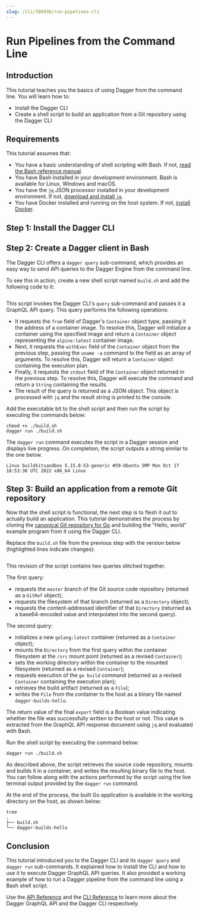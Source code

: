 ```yaml
---
slug: /cli/389936/run-pipelines-cli
---
```



# Run Pipelines from the Command Line

## Introduction

This tutorial teaches you the basics of using Dagger from the command line. You will learn how to:

- Install the Dagger CLI
- Create a shell script to build an application from a Git repository using the Dagger CLI

## Requirements

This tutorial assumes that:

- You have a basic understanding of shell scripting with Bash. If not, [read the Bash reference manual](https://www.gnu.org/software/bash/manual/bash.html).
- You have Bash installed in your development environment. Bash is available for Linux, Windows and macOS.
- You have the `jq` JSON processor installed in your development environment. If not, [download and install `jq`](https://github.com/stedolan/jq).
- You have Docker installed and running on the host system. If not, [install Docker](https://docs.docker.com/engine/install/).

## Step 1: Install the Dagger CLI

<PartialInstallCli />

## Step 2: Create a Dagger client in Bash

The Dagger CLI offers a `dagger query` sub-command, which provides an easy way to send API queries to the Dagger Engine from the command line.

To see this in action, create a new shell script named `build.sh` and add the following code to it:

```shell file=snippets/get-started/step2/build.sh
```

This script invokes the Dagger CLI's `query` sub-command and passes it a GraphQL API query. This query performs the following operations:

- It requests the `from` field of Dagger's `Container` object type, passing it the address of a container image. To resolve this, Dagger will initialize a container using the specified image and return a `Container` object representing the `alpine:latest` container image.
- Next, it requests the `withExec` field of the `Container` object from the previous step, passing  the `uname -a` command to the field as an array of arguments. To resolve this, Dagger will return a `Container` object containing the execution plan.
- Finally, it requests the `stdout` field of the `Container` object returned in the previous step. To resolve this, Dagger will execute the command and return a `String` containing the results.
- The result of the query is returned as a JSON object. This object is processed with `jq` and the result string is printed to the console.

Add the executable bit to the shell script and then run the script by executing the commands below:

```shell
chmod +x ./build.sh
dagger run ./build.sh
```

The `dagger run` command executes the script in a Dagger session and displays live progress. On completion, the script outputs a string similar to the one below.

```shell
Linux buildkitsandbox 5.15.0-53-generic #59-Ubuntu SMP Mon Oct 17 18:53:30 UTC 2022 x86_64 Linux
```

## Step 3: Build an application from a remote Git repository

Now that the shell script is functional, the next step is to flesh it out to actually build an application. This tutorial demonstrates the process by cloning the [canonical Git repository for Go](https://go.googlesource.com/example/+/HEAD/hello) and building the "Hello, world" example program from it using the Dagger CLI.

Replace the `build.sh` file from the previous step with the version below (highlighted lines indicate changes):

```shell file=snippets/get-started/step3/build.sh
```

This revision of the script contains two queries stitched together.

The first query:

- requests the `master` branch of the Git source code repository (returned as a `GitRef` object);
- requests the filesystem of that branch (returned as a `Directory` object);
- requests the content-addressed identifier of that `Directory` (returned as a base64-encoded value and interpolated into the second query).

The second query:

- initializes a new `golang:latest` container (returned as a `Container` object);
- mounts the `Directory` from the first query within the container filesystem at the `/src` mount point (returned as a revised `Container`);
- sets the working directory within the container to the mounted filesystem (returned as a revised `Container`);
- requests execution of the `go build` command (returned as a revised `Container` containing the execution plan);
- retrieves the build artifact (returned as a `File`);
- writes the `File` from the container to the host as a binary file named `dagger-builds-hello`.

The return value of the final `export` field is a Boolean value indicating whether the file was successfully written to the host or not. This value is extracted from the GraphQL API response document using `jq` and evaluated with Bash.

Run the shell script by executing the command below:

```shell
dagger run ./build.sh
```

As described above, the script retrieves the source code repository, mounts and builds it in a container, and writes the resulting binary file to the host. You can follow along with the actions performed by the script using the live terminal output provided by the `dagger run` command.

At the end of the process, the built Go application is available in the working directory on the host, as shown below:

```shell
tree
.
├── build.sh
└── dagger-builds-hello
```

## Conclusion

This tutorial introduced you to the Dagger CLI and its `dagger query` and `dagger run` sub-commands. It explained how to install the CLI and how to use it to execute Dagger GraphQL API queries. It also provided a working example of how to run a Dagger pipeline from the command line using a Bash shell script.

Use the [API Reference](https://docs.dagger.io/api/reference) and the [CLI Reference](./979595/reference.mdx) to learn more about the Dagger GraphQL API and the Dagger CLI respectively.
